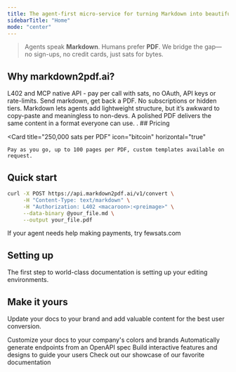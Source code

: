 ```yaml
---
title: The agent-first micro-service for turning Markdown into beautiful, share-ready PDFs
sidebarTitle: "Home"
mode: "center"
--- 
```


> Agents speak **Markdown**. Humans prefer **PDF**. We bridge the gap—no sign-ups, no credit cards, just sats for bytes.

## Why markdown2pdf.ai?

<CardGroup cols={2}>
  <Card
    title="Agents love Markdown — humans don’t"
    icon="robot"
  >
    L402 and MCP native API - pay per call with sats, no OAuth, API keys or rate-limits. Send markdown, get back a PDF. No subscriptions or hidden tiers.
  </Card>
  <Card
    title="Built for agents, not end-users"
    icon="code"
  >
    Markdown lets agents add lightweight structure, but it’s awkward to copy-paste and meaningless to non-devs. A polished PDF delivers the same content in a format everyone can use.
  </Card>
</CardGroup>
.
## Pricing 

  <Card
    title="250,000 sats per PDF"
    icon="bitcoin"
    horizontal="true"
 
  >
    Pay as you go, up to 100 pages per PDF, custom templates available on request.   
  </Card>



## Quick start

```bash
curl -X POST https://api.markdown2pdf.ai/v1/convert \
     -H "Content-Type: text/markdown" \
     -H "Authorization: L402 <macaroon>:<preimage>" \
     --data-binary @your_file.md \
     --output your_file.pdf
```

If your agent needs help making payments, try fewsats.com


## Setting up

The first step to world-class documentation is setting up your editing environments.



## Make it yours

Update your docs to your brand and add valuable content for the best user conversion.

<CardGroup cols={2}>
  <Card
    title="Customize Style"
    icon="palette"
    href="https://mintlify.com/docs/settings/global"
  >
    Customize your docs to your company's colors and brands
  </Card>
  <Card
    title="Reference APIs"
    icon="code"
    href="https://mintlify.com/docs/api-playground/openapi"
  >
    Automatically generate endpoints from an OpenAPI spec
  </Card>
  <Card
    title="Add Components"
    icon="screwdriver-wrench"
    href="https://mintlify.com/docs/content/components/accordions"
  >
    Build interactive features and designs to guide your users
  </Card>
  <Card
    title="Get Inspiration"
    icon="stars"
    href="https://mintlify.com/customers"
  >
    Check out our showcase of our favorite documentation
  </Card>
</CardGroup>

